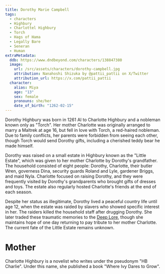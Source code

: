 ```yaml
---
title: Dorothy Marie Campbell
tags:
  - characters
  - Highbury
  - Charlottel Highbury
  - Torch
  - Hags of Hama
  - Legally Bare
  - Seneran
  - Human
extraMetadata:
  ddb: https://www.dndbeyond.com/characters/138847380
  image:
    url: /src/assets/characters/dorothy-campbell.jpg
    attribution: Nanahoshi Shizuka by @pattii_pattii on X/Twitter
    attribution_url: https://x.com/pattii_pattii
  character:
    alias: Miya
    age: "13"
    sex: female
    pronouns: she/her
    date_of_birth: "1262-02-15"
---
```


Dorothy Highbury was born in 1261 AI to Charlotte Highbury and a nobleman known
only as "Torch". Her mother Charlotte was originally arranged to marry a Maltrek
at age 16, but fell in love with Torch, a red-haired nobleman. Due to family
conflicts, her parents were forbidden from seeing each other, though Torch would
send Dorothy gifts, including a cherished teddy bear he made himself.

Dorothy was raised on a small estate in Highbury known as the "Little Estate",
which was given to her mother Charlotte by Dorothy's grandfather. The household
consisted of eight people: Dorothy, Charlotte, their butler Wren, governess
Dina, security guards Roland and Lyle, gardener Briggs, and maid Nyla. Charlotte
focused on raising Dorothy, and they were frequently visited by Dorothy's
grandparents who brought gifts of dresses and toys. The estate also regularly
hosted Charlotte's friends at the end of each season.

Despite her status as illegitimate, Dorothy lived a peaceful country life until
age 12, when the estate was raided by slavers who showed specific interest in
her. The raiders killed the household staff after drugging Dorothy. She later
traded these traumatic memories to the [Deep Lore](/characters/deep-lore/), though she
maintains hope of one day returning to pay tribute to her mother Charlotte. The
current fate of the Little Estate remains unknown.

# Mother

Charlotte Highbury is a novelist who writes under the pseudonym "HB Charlie".
Under this name, she published a book "Where Ivy Dares to Grow".
